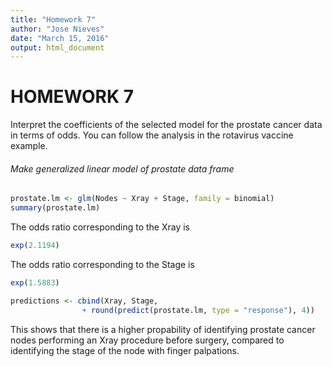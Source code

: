 ```yaml
---
title: "Homework 7"
author: "Jose Nieves"
date: "March 15, 2016"
output: html_document
---
```

# HOMEWORK 7

Interpret the coefficients of the selected model for the prostate cancer data in terms of odds. You can follow the analysis in the rotavirus vaccine example.

###### Make generalized linear model of prostate data frame
```r
prostate.lm <- glm(Nodes ~ Xray + Stage, family = binomial)
summary(prostate.lm)
```

The odds ratio corresponding to the Xray is
```r
exp(2.1194)
```

The odds ratio corresponding to the Stage is
```r
exp(1.5883)
```

```r
predictions <- cbind(Xray, Stage, 
                + round(predict(prostate.lm, type = "response"), 4))

```
This shows that there is a higher propability of identifying prostate cancer nodes performing an Xray procedure before surgery, compared to identifying the stage of the node with finger palpations.
